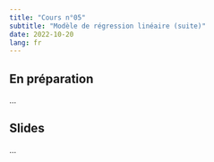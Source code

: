 ```yaml
---
title: "Cours n°05"
subtitle: "Modèle de régression linéaire (suite)"
date: 2022-10-20
lang: fr
---
```


## En préparation

...

## Slides

...
